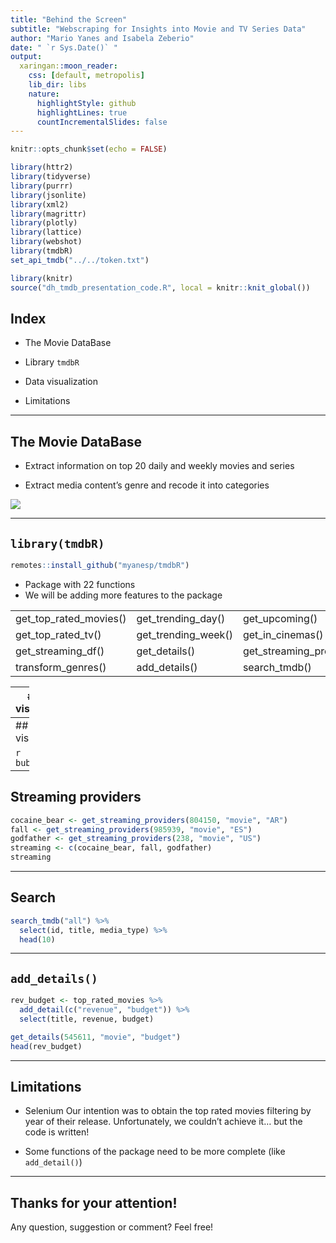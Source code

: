 ```yaml
---
title: "Behind the Screen"
subtitle: "Webscraping for Insights into Movie and TV Series Data"
author: "Mario Yanes and Isabela Zeberio"
date: " `r Sys.Date()` "
output:
  xaringan::moon_reader:
    css: [default, metropolis]
    lib_dir: libs
    nature:
      highlightStyle: github
      highlightLines: true
      countIncrementalSlides: false
---
```


```r
knitr::opts_chunk$set(echo = FALSE)
```

```r
library(httr2)
library(tidyverse)
library(purrr)
library(jsonlite)
library(xml2)
library(magrittr)
library(plotly)
library(lattice)
library(webshot)
library(tmdbR)
set_api_tmdb("../../token.txt")
```

```r
library(knitr)
source("dh_tmdb_presentation_code.R", local = knitr::knit_global())
```


## Index

-   The Movie DataBase

-   Library `tmdbR`

-   Data visualization

-   Limitations

---


## The Movie DataBase

-   Extract information on top 20 daily and weekly movies and series

-   Extract media content's genre and recode it into categories

![](img/screenshot_tmdb.png)

---

## **`library(tmdbR)`**

```r
remotes::install_github("myanesp/tmdbR")
```

-   Package with 22 functions
-   We will be adding more features to the package

|                                                                          |
|------------------------|---------------------|---------------------------|
| get_top_rated_movies() | get_trending_day()  | get_upcoming()            |
| get_top_rated_tv()     | get_trending_week() | get_in_cinemas()          |
| get_streaming_df()     | get_details()       | get_streaming_providers() |
| transform_genres()     | add_details()       | search_tmdb()             |

---
## Data visualization

```r
series
```


---
## Data visualization

```r
bubble_chart
```

---

## Streaming providers

```r
cocaine_bear <- get_streaming_providers(804150, "movie", "AR")
fall <- get_streaming_providers(985939, "movie", "ES")
godfather <- get_streaming_providers(238, "movie", "US")
streaming <- c(cocaine_bear, fall, godfather)
streaming
```

---

## Search
```r
search_tmdb("all") %>%
  select(id, title, media_type) %>% 
  head(10)
```

---

## **`add_details()`**

```r
rev_budget <- top_rated_movies %>% 
  add_detail(c("revenue", "budget")) %>% 
  select(title, revenue, budget)

```

```r
get_details(545611, "movie", "budget")
head(rev_budget)
```

---

## Limitations

- Selenium
    Our intention was to obtain the top rated movies filtering by year of their release.
    Unfortunately, we couldn't achieve it... but the code is written!
    
- Some functions of the package need to be more complete (like `add_detail()`)

---

## Thanks for your attention!

Any question, suggestion or comment? Feel free!